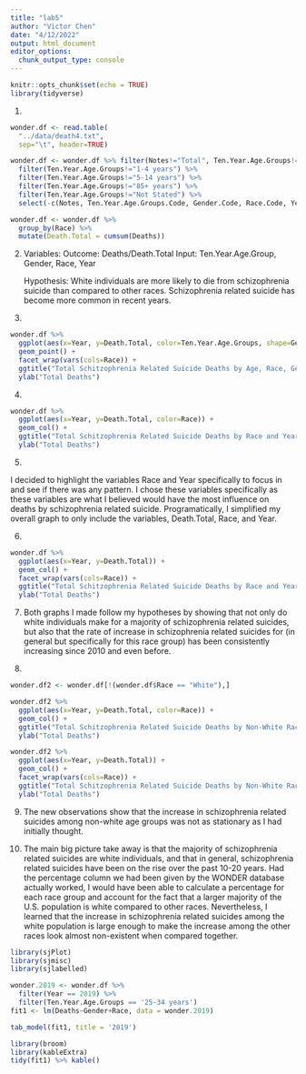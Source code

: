 ---
title: "lab5"
author: "Victor Chen"
date: "4/12/2022"
output: html_document
editor_options: 
  chunk_output_type: console
---

```{r setup, include=FALSE}
knitr::opts_chunk$set(echo = TRUE)
library(tidyverse)
```

1.
```{r}

wonder.df <- read.table(
  "../data/death4.txt",
  sep="\t", header=TRUE)

wonder.df <- wonder.df %>% filter(Notes!="Total", Ten.Year.Age.Groups!="< 1 year") %>%
  filter(Ten.Year.Age.Groups!="1-4 years") %>%
  filter(Ten.Year.Age.Groups!="5-14 years") %>%
  filter(Ten.Year.Age.Groups!="85+ years") %>%
  filter(Ten.Year.Age.Groups!="Not Stated") %>%
  select(-c(Notes, Ten.Year.Age.Groups.Code, Gender.Code, Race.Code, Year.Code, Month.Code, Population, Crude.Rate))

wonder.df <- wonder.df %>% 
  group_by(Race) %>%
  mutate(Death.Total = cumsum(Deaths))

```

2. Variables: 
    Outcome: Deaths/Death.Total
    Input: Ten.Year.Age.Group, Gender, Race, Year
    
   Hypothesis: 
    White individuals are more likely to die from schizophrenia suicide than compared to other races.
    Schizophrenia related suicide has become more common in recent years.

3.
```{r}

wonder.df %>% 
  ggplot(aes(x=Year, y=Death.Total, color=Ten.Year.Age.Groups, shape=Gender)) +
  geom_point() +
  facet_wrap(vars(cols=Race)) +
  ggtitle("Total Schitzophrenia Related Suicide Deaths by Age, Race, Gender, and Year") +
  ylab("Total Deaths")

```

4.
```{r}

wonder.df %>% 
  ggplot(aes(x=Year, y=Death.Total, color=Race)) +
  geom_col() +
  ggtitle("Total Schitzophrenia Related Suicide Deaths by Race and Year") +
  ylab("Total Deaths")

```

5.

I decided to highlight the variables Race and Year specifically to focus in and see if there was any pattern. I chose these variables specifically as these variables are what I believed would have the most influence on deaths by schizophrenia related suicide. Programatically, I simplified my overall graph to only include the variables, Death.Total, Race, and Year.

6.
```{r}
wonder.df %>% 
  ggplot(aes(x=Year, y=Death.Total)) +
  geom_col() +
  facet_wrap(vars(cols=Race)) +
  ggtitle("Total Schitzophrenia Related Suicide Deaths by Race and Year") +
  ylab("Total Deaths")

```

7. Both graphs I made follow my hypotheses by showing that not only do white individuals make for a majority of schizophrenia related suicides, but also that the rate of increase in schizophrenia related suicides for (in general but specifically for this race group) has been consistently increasing since 2010 and even before.

8. 
```{r}
wonder.df2 <- wonder.df[!(wonder.df$Race == "White"),]

wonder.df2 %>% 
  ggplot(aes(x=Year, y=Death.Total, color=Race)) +
  geom_col() +
  ggtitle("Total Schitzophrenia Related Suicide Deaths by Non-White Race and Year") +
  ylab("Total Deaths")

wonder.df2 %>% 
  ggplot(aes(x=Year, y=Death.Total)) +
  geom_col() +
  facet_wrap(vars(cols=Race)) +
  ggtitle("Total Schitzophrenia Related Suicide Deaths by Non-White Race and Year") +
  ylab("Total Deaths")
```

9. The new observations show that the increase in schizophrenia related suicides among non-white age groups was not as stationary as I had initially thought.

10. The main big picture take away is that the majority of schizophrenia related suicides are white individuals, and that in general, schizophrenia related suicides have been on the rise over the past 10-20 years. Had the percentage column we had been given by the WONDER database actually worked, I would have been able to calculate a percentage for each race group and account for the fact that a larger majority of the U.S. population is white compared to other races. Nevertheless, I learned that the increase in schizophrenia related suicides among the white population is large enough to make the increase among the other races look almost non-existent when compared together.

```{r}

library(sjPlot)
library(sjmisc)
library(sjlabelled)

wonder.2019 <- wonder.df %>%
  filter(Year == 2019) %>%
  filter(Ten.Year.Age.Groups == '25-34 years')
fit1 <- lm(Deaths~Gender+Race, data = wonder.2019)

tab_model(fit1, title = '2019')

library(broom)
library(kableExtra)
tidy(fit1) %>% kable()
```

